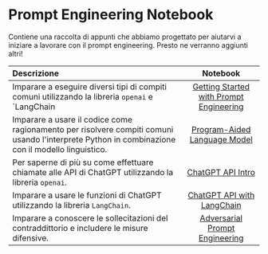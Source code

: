 # Prompt Engineering Notebook
 
Contiene una raccolta di appunti che abbiamo progettato per aiutarvi a iniziare a lavorare con il prompt engineering. Presto ne verranno aggiunti altri!

| Descrizione   | Notebook   | 
| :------------ | :---------: | 
|Imparare a eseguire diversi tipi di compiti comuni utilizzando la libreria `openai` e `LangChain|[Getting Started with Prompt Engineering](https://github.com/ncuhome/Prompt-Engineering-Guide/blob/main/notebooks/pe-lecture.ipynb)|
|Imparare a usare il codice come ragionamento per risolvere compiti comuni usando l'interprete Python in combinazione con il modello linguistico.|[Program-Aided Language Model](https://github.com/ncuhome/Prompt-Engineering-Guide/blob/main/notebooks/pe-pal.ipynb)|
|Per saperne di più su come effettuare chiamate alle API di ChatGPT utilizzando la libreria `openai`.|[ChatGPT API Intro](https://github.com/ncuhome/Prompt-Engineering-Guide/blob/main/notebooks/pe-chatgpt-intro.ipynb)|
|Imparare a usare le funzioni di ChatGPT utilizzando la libreria `LangChain`. |[ChatGPT API with LangChain](https://github.com/ncuhome/Prompt-Engineering-Guide/blob/main/notebooks/pe-chatgpt-langchain.ipynb)|
|Imparare a conoscere le sollecitazioni del contraddittorio e includere le misure difensive.|[Adversarial Prompt Engineering](https://github.com/ncuhome/Prompt-Engineering-Guide/blob/main/notebooks/pe-chatgpt-adversarial.ipynb)|
